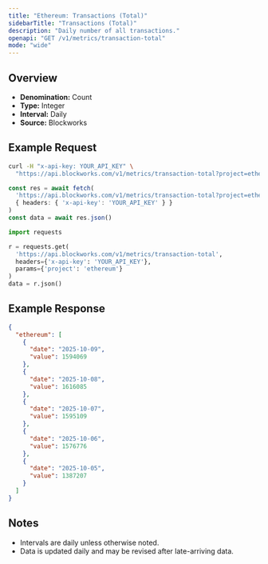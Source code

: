 ```yaml
---
title: "Ethereum: Transactions (Total)"
sidebarTitle: "Transactions (Total)"
description: "Daily number of all transactions."
openapi: "GET /v1/metrics/transaction-total"
mode: "wide"
---
```


## Overview

- **Denomination:** Count
- **Type:** Integer
- **Interval:** Daily
- **Source:** Blockworks

## Example Request

<CodeGroup>

```bash cURL
curl -H "x-api-key: YOUR_API_KEY" \
  "https://api.blockworks.com/v1/metrics/transaction-total?project=ethereum"
```

```typescript TypeScript
const res = await fetch(
  'https://api.blockworks.com/v1/metrics/transaction-total?project=ethereum',
  { headers: { 'x-api-key': 'YOUR_API_KEY' } }
)
const data = await res.json()
```

```python Python
import requests

r = requests.get(
  'https://api.blockworks.com/v1/metrics/transaction-total',
  headers={'x-api-key': 'YOUR_API_KEY'},
  params={'project': 'ethereum'}
)
data = r.json()
```

</CodeGroup>

## Example Response

```json
{
  "ethereum": [
    {
      "date": "2025-10-09",
      "value": 1594069
    },
    {
      "date": "2025-10-08",
      "value": 1616085
    },
    {
      "date": "2025-10-07",
      "value": 1595109
    },
    {
      "date": "2025-10-06",
      "value": 1576776
    },
    {
      "date": "2025-10-05",
      "value": 1387207
    }
  ]
}
```

## Notes
- Intervals are daily unless otherwise noted.
- Data is updated daily and may be revised after late-arriving data.